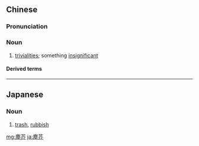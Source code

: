 {{also|尘芥}}
==Chinese==
{{zh-forms|s=尘芥|lit=dust and tiny grass}}

===Pronunciation===
{{zh-pron
|m=chénjiè
|c=can4 gaai3
|cat=n
}}

===Noun===
{{zh-noun}}

# {{lb|zh|literary}} [[trivialities]]; something [[insignificant]]

====Derived terms====
{{zh-der|塵芥蟲}}

----

==Japanese==
{{ja-kanjitab|ちり|あくた|yomi=k}}

===Noun===
{{ja-noun|ちりあくた}}

# [[trash]], [[rubbish]]

[[mg:塵芥]]
[[ja:塵芥]]